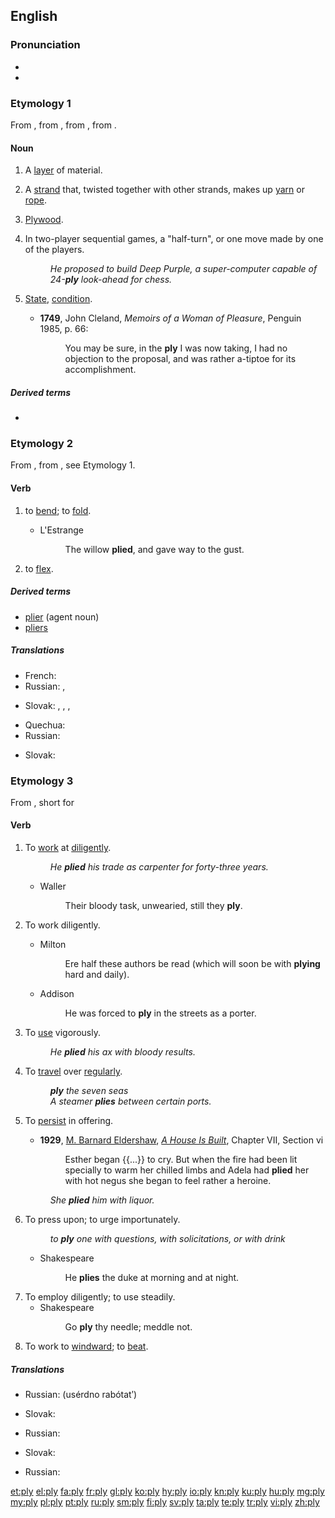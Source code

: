 ==English==
{{wikipedia|dab=ply}}

===Pronunciation===
* {{IPA|/plaɪ/|lang=en}}
* {{rhymes|aɪ|lang=en}}

===Etymology 1===
From {{etyl|enm|en}}, from {{etyl|frm|en}} {{m|frm|pli||pleat, fold}}, from {{m|frm|plier||bend, fold}}, from {{etyl|la|en}} {{m|la|plicō||I fold, I fold together}}.

====Noun====
{{en-noun|plies}}

# A [[layer]] of material.
#: {{usex|two-'''ply''' toilet paper|lang=en}}
# A [[strand]] that, twisted together with other strands, makes up [[yarn]] or [[rope]].
# {{context|colloquial|lang=en}} [[plywood|Plywood]].
# {{context|artificial intelligence|game theory|lang=en}} In two-player sequential games, a "half-turn", or one move made by one of the players.
#: ''He proposed to build Deep Purple, a super-computer capable of 24-'''ply''' look-ahead for chess.''
# {{context|now|_|chiefly|_|Scotland|lang=en}} [[state|State]], [[condition]].
#* '''1749''', John Cleland, ''Memoirs of a Woman of Pleasure'', Penguin 1985, p. 66:
#*: You may be sure, in the '''ply''' I was now taking, I had no objection to the proposal, and was rather a-tiptoe for its accomplishment.

=====Derived terms=====
* {{l|en|plywood}}

===Etymology 2===
From {{etyl|enm|en}} {{term|plien||lang=enm|bend, fold, mold}}, from {{etyl|frm|en}} {{term|plier||lang=frm|bend, fold}}, see Etymology 1.

====Verb====
{{en-verb|plies|plying|plied}}

# {{context|transitive|lang=en}} to [[bend#Verb|bend]]; to [[fold#Verb|fold]].
#* L'Estrange
#*: The willow '''plied''', and gave way to the gust.
# {{context|intransitive|lang=en}} to [[flex#Verb|flex]].

=====Derived terms=====
* [[plier]] (agent noun)
* [[pliers]]

=====Translations=====
{{trans-top|to bend; to fold}}
* French: {{t+|fr|plier}}
* Russian: {{t+|ru|скручивать|tr=skrúčivatʹ}}, {{t+|ru|сгибать|tr=sgibátʹ}}
{{trans-mid}}
* Slovak: {{t|sk|zohnúť}}, {{t|sk|zložiť}}, {{t|sk|preložiť}}, {{t|sk|poskladať}}
{{trans-bottom}}

{{trans-top|to flex}}
* Quechua: {{t|qu|muyuy}}
* Russian: {{t+|ru|сгибать|tr=sgibátʹ}}
{{trans-mid}}
* Slovak: {{t|sk|ohnúť}}
{{trans-bottom}}

===Etymology 3===
From {{etyl|enm|en}} {{term|plien||lang=enm}}, short for {{term|applien||lang=enm|apply}}

====Verb====
{{en-verb|plies|plying|plied}}

# {{context|transitive|lang=en}} To [[work#Verb|work]] at [[diligent#Adjective|diligent]]ly.
#: ''He '''plied''' his trade as carpenter for forty-three years.''
#* Waller
#*: Their bloody task, unwearied, still they '''ply'''.
# {{context|intransitive|lang=en}} To work diligently.
#* Milton
#*: Ere half these authors be read (which will soon be with '''plying''' hard and daily).
#* Addison
#*: He was forced to '''ply''' in the streets as a porter.
# {{context|transitive|lang=en}} To [[use#Verb|use]] vigorously.
#: ''He '''plied''' his ax with bloody results.''
# {{context|transitive|lang=en}} To [[travel#Verb|travel]] over [[regular#Adjective|regular]]ly.
#: '''''ply''' the seven seas''
#: ''A steamer '''plies''' between certain ports.''
# {{context|transitive|lang=en}} To [[persist#Verb|persist]] in offering.
#* '''1929''', [[w:M. Barnard Eldershaw|M. Barnard Eldershaw]], ''[[w:A House is Built|A House Is Built]]'', Chapter VII, Section vi
#*: Esther began {{...}} to cry. But when the fire had been lit specially to warm her chilled limbs and Adela had '''plied''' her with hot negus she began to feel rather a heroine.
#: ''She '''plied''' him with liquor.''
# To press upon; to urge importunately.
#: ''to '''ply''' one with questions, with solicitations, or with drink''
#* Shakespeare
#*: He '''plies''' the duke at morning and at night.
# To employ diligently; to use steadily.
#* Shakespeare
#*: Go '''ply''' thy needle; meddle not.
# {{context|nautical|lang=en}} To work to [[windward]]; to [[beat]].

=====Translations=====
{{trans-top|to work at diligently}}
* Russian: {{l|ru|усердно}} {{t+|ru|работать}} (usérdno rabótatʹ)
{{trans-mid}}
* Slovak: {{t|sk|makať (colloq.)}}
{{trans-bottom}}

{{trans-top|to use vigorously}}
{{trans-mid}}
{{trans-bottom}}

{{trans-top|to travel over regularly}}
* Russian: {{t+|ru|курсировать|tr=kursírovatʹ}}
{{trans-mid}}
* Slovak: {{t|sk|premávať}}
{{trans-bottom}}

{{trans-top|to persist in offering}}
* Russian: {{t+|ru|потчевать|tr=pótčevatʹ}}
{{trans-mid}}
{{trans-bottom}}

{{Webster 1913}}

[[et:ply]]
[[el:ply]]
[[fa:ply]]
[[fr:ply]]
[[gl:ply]]
[[ko:ply]]
[[hy:ply]]
[[io:ply]]
[[kn:ply]]
[[ku:ply]]
[[hu:ply]]
[[mg:ply]]
[[my:ply]]
[[pl:ply]]
[[pt:ply]]
[[ru:ply]]
[[sm:ply]]
[[fi:ply]]
[[sv:ply]]
[[ta:ply]]
[[te:ply]]
[[tr:ply]]
[[vi:ply]]
[[zh:ply]]
